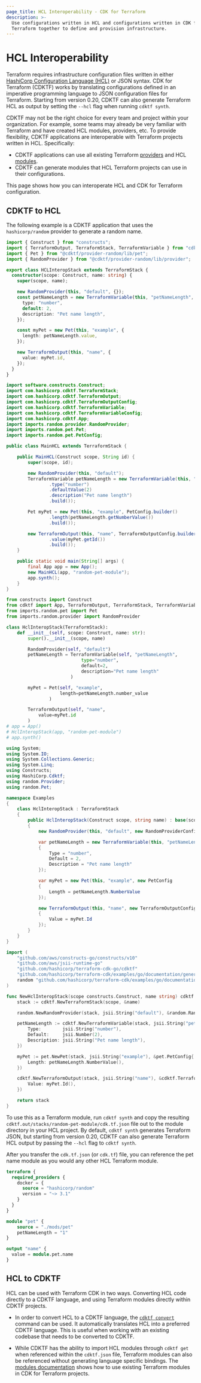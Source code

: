 ```yaml
---
page_title: HCL Interoperability - CDK for Terraform
description: >-
  Use configurations written in HCL and configurations written in CDK for
  Terraform together to define and provision infrastructure.
---
```


# HCL Interoperability

Terraform requires infrastructure configuration files written in either [HashiCorp Configuration Language (HCL)](/terraform/language/syntax/configuration) or JSON syntax. CDK for Terraform (CDKTF) works by translating configurations defined in an imperative programming language to JSON configuration files for Terraform. 
Starting from version 0.20, CDKTF can also generate Terraform HCL as output by setting the `--hcl` flag when running `cdktf synth`.

CDKTF may not be the right choice for every team and project within your organization. For example, some teams may already be very familiar with Terraform and have created HCL modules, providers, etc. To provide flexibility, CDKTF applications are interoperable with Terraform projects written in HCL. Specifically:

- CDKTF applications can use all existing Terraform [providers](/terraform/cdktf/concepts/providers) and HCL [modules](/terraform/cdktf/concepts/modules).
- CDKTF can generate modules that HCL Terraform projects can use in their configurations.

This page shows how you can interoperate HCL and CDK for Terraform configuration.

## CDKTF to HCL

The following example is a CDKTF application that uses the `hashicorp/random` provider to generate a random name.

<!-- #NEXT_CODE_BLOCK_SOURCE:ts examples/typescript/documentation#hcl-interop -->
<!-- #NEXT_CODE_BLOCK_SOURCE:python examples/python/documentation#hcl-interop -->
<!-- #NEXT_CODE_BLOCK_SOURCE:java examples/java/documentation#hcl-interop -->
<!-- #NEXT_CODE_BLOCK_SOURCE:csharp examples/csharp/documentation#hcl-interop -->
<!-- #NEXT_CODE_BLOCK_SOURCE:go examples/go/documentation#hcl-interop -->

<CodeTabs>

```ts
import { Construct } from "constructs";
import { TerraformOutput, TerraformStack, TerraformVariable } from "cdktf";
import { Pet } from "@cdktf/provider-random/lib/pet";
import { RandomProvider } from "@cdktf/provider-random/lib/provider";

export class HCLInteropStack extends TerraformStack {
  constructor(scope: Construct, name: string) {
    super(scope, name);

    new RandomProvider(this, "default", {});
    const petNameLength = new TerraformVariable(this, "petNameLength", {
      type: "number",
      default: 2,
      description: "Pet name length",
    });

    const myPet = new Pet(this, "example", {
      length: petNameLength.value,
    });

    new TerraformOutput(this, "name", {
      value: myPet.id,
    });
  }
}
```

```java
import software.constructs.Construct;
import com.hashicorp.cdktf.TerraformStack;
import com.hashicorp.cdktf.TerraformOutput;
import com.hashicorp.cdktf.TerraformOutputConfig;
import com.hashicorp.cdktf.TerraformVariable;
import com.hashicorp.cdktf.TerraformVariableConfig;
import com.hashicorp.cdktf.App;
import imports.random.provider.RandomProvider;
import imports.random.pet.Pet;
import imports.random.pet.PetConfig;

public class MainHCL extends TerraformStack {

    public MainHCL(Construct scope, String id) {
        super(scope, id);

        new RandomProvider(this, "default");
        TerraformVariable petNameLength = new TerraformVariable(this, "petNameLength", TerraformVariableConfig.builder()
                .type("number")
                .defaultValue(2)
                .description("Pet name length")
                .build());

        Pet myPet = new Pet(this, "example", PetConfig.builder()
                .length(petNameLength.getNumberValue())
                .build());

        new TerraformOutput(this, "name", TerraformOutputConfig.builder()
                .value(myPet.getId())
                .build());
    }

    public static void main(String[] args) {
        final App app = new App();
        new MainHCL(app, "random-pet-module");
        app.synth();
    }
}
```

```python
from constructs import Construct
from cdktf import App, TerraformOutput, TerraformStack, TerraformVariable
from imports.random.pet import Pet
from imports.random.provider import RandomProvider

class HclInteropStack(TerraformStack):
    def __init__(self, scope: Construct, name: str):
        super().__init__(scope, name)

        RandomProvider(self, "default")
        petNameLength = TerraformVariable(self, "petNameLength",
                            type="number",
                            default=2,
                            description="Pet name length"
                        )

        myPet = Pet(self, "example",
                    length=petNameLength.number_value
                )

        TerraformOutput(self, "name",
            value=myPet.id
        )
# app = App()
# HclInteropStack(app, "random-pet-module")
# app.synth()
```

```csharp
using System;
using System.IO;
using System.Collections.Generic;
using System.Linq;
using Constructs;
using HashiCorp.Cdktf;
using random.Provider;
using random.Pet;

namespace Examples
{
    class HclInteropStack : TerraformStack
    {
        public HclInteropStack(Construct scope, string name) : base(scope, name)
        {
            new RandomProvider(this, "default", new RandomProviderConfig { });

            var petNameLength = new TerraformVariable(this, "petNameLength", new TerraformVariableConfig
            {
                Type = "number",
                Default = 2,
                Description = "Pet name length"
            });

            var myPet = new Pet(this, "example", new PetConfig
            {
                Length = petNameLength.NumberValue
            });

            new TerraformOutput(this, "name", new TerraformOutputConfig
            {
                Value = myPet.Id
            });
        }
    }
}
```

```go
import (
	"github.com/aws/constructs-go/constructs/v10"
	"github.com/aws/jsii-runtime-go"
	"github.com/hashicorp/terraform-cdk-go/cdktf"
	"github.com/hashicorp/terraform-cdk/examples/go/documentation/generated/hashicorp/random/pet"
	random "github.com/hashicorp/terraform-cdk/examples/go/documentation/generated/hashicorp/random/provider"
)

func NewHclInteropStack(scope constructs.Construct, name string) cdktf.TerraformStack {
	stack := cdktf.NewTerraformStack(scope, &name)

	random.NewRandomProvider(stack, jsii.String("default"), &random.RandomProviderConfig{})

	petNameLength := cdktf.NewTerraformVariable(stack, jsii.String("petNameLength"), &cdktf.TerraformVariableConfig{
		Type:        jsii.String("number"),
		Default:     jsii.Number(2),
		Description: jsii.String("Pet name length"),
	})

	myPet := pet.NewPet(stack, jsii.String("example"), &pet.PetConfig{
		Length: petNameLength.NumberValue(),
	})

	cdktf.NewTerraformOutput(stack, jsii.String("name"), &cdktf.TerraformOutputConfig{
		Value: myPet.Id(),
	})

	return stack
}

```

</CodeTabs>

To use this as a Terraform module, run `cdktf synth` and copy the resulting `cdktf.out/stacks/random-pet-module/cdk.tf.json` file out to the module directory in your HCL project.
By default, `cdktf synth` generates Terraform JSON, but starting from version 0.20, CDKTF can also generate Terraform HCL output by passing the `--hcl` flag to `cdktf synth`. 

After you transfer the `cdk.tf.json` (or `cdk.tf`) file, you can reference the pet name module as you would any other HCL Terraform module.

```terraform
terraform {
  required_providers {
    docker = {
      source = "hashicorp/random"
      version = "~> 3.1"
    }
  }
}

module "pet" {
    source = "./mods/pet"
    petNameLength = "1"
}

output "name" {
  value = module.pet.name
}
```



## HCL to CDKTF

HCL can be used with Terraform CDK in two ways. Converting HCL code directly to a CDKTF language, and using Terraform modules directly within CDKTF projects.

- In order to convert HCL to a CDKTF language, the [`cdktf convert`](/terraform/cdktf/cli-reference/commands#convert) command can be used. It automatically translates HCL into a preferred CDKTF language. This is useful when working with an existing codebase that needs to be converted to CDKTF.

- While CDKTF has the ability to import HCL modules through `cdktf get` when referenced within the `cdktf.json` file, Terraform modules can also be referenced without generating language specific bindings. The [modules documentation](/terraform/cdktf/concepts/modules) shows how to use existing Terraform modules in CDK for Terraform projects.
